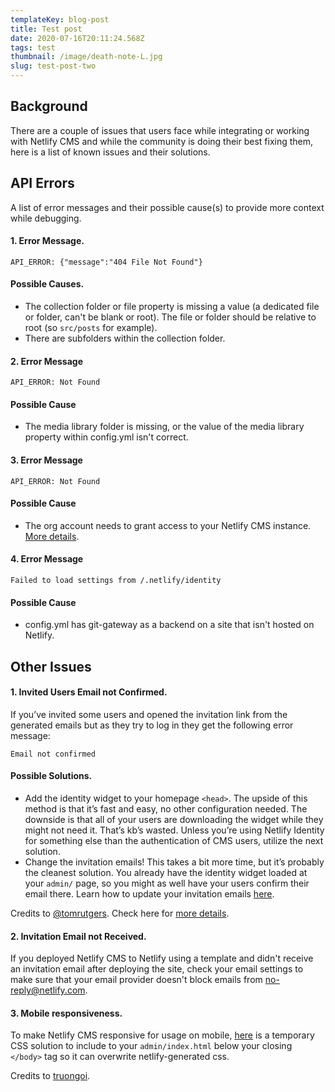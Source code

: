 ```yaml
---
templateKey: blog-post
title: Test post
date: 2020-07-16T20:11:24.568Z
tags: test
thumbnail: /image/death-note-L.jpg
slug: test-post-two
---
```


## Background

There are a couple of issues that users face while integrating or working with Netlify CMS and while the community is doing their best fixing them, here is a list of known issues and their solutions.

## API Errors

A list of error messages and their possible cause(s) to provide more context while debugging.

#### 1. Error Message.

```
API_ERROR: {"message":"404 File Not Found"}
```

#### Possible Causes.

* The collection folder or file property is missing a value (a dedicated file or folder, can't be blank or root). The file or folder should be relative to root (so `src/posts` for example).
* There are subfolders within the collection folder.

#### 2. Error Message

```
API_ERROR: Not Found
```

#### Possible Cause

* The media library folder is missing, or the value of the media library property within config.yml isn't correct.

#### 3. Error Message

```
API_ERROR: Not Found
```

#### Possible Cause

* The org account needs to grant access to your Netlify CMS instance. [More details](https://help.github.com/en/github/setting-up-and-managing-your-github-user-account/requesting-organization-approval-for-oauth-apps).

#### 4. Error Message

```
Failed to load settings from /.netlify/identity
```

#### Possible Cause

* config.yml has git-gateway as a backend on a site that isn't hosted on Netlify.

## Other Issues

#### 1. Invited Users Email not Confirmed.

If you’ve invited some users and opened the invitation link from the generated emails but as they try to log in they get the following error message:

```
Email not confirmed
```

#### Possible Solutions.

* Add the identity widget to your homepage `<head>`. The upside of this method is that it’s fast and easy, no other configuration needed. The downside is that all of your users are downloading the widget while they might not need it. That’s kb’s wasted. Unless you’re using Netlify Identity for something else than the authentication of CMS users, utilize the next solution.
* Change the invitation emails! This takes a bit more time, but it’s probably the cleanest solution. You already have the identity widget loaded at your `admin/` page, so you might as well have your users confirm their email there. Learn how to update your invitation emails [here](https://docs.netlify.com/visitor-access/identity/identity-generated-emails/#email-templates).

Credits to [@tomrutgers](https://github.com/tomrutgers). Check here for [more details](https://community.netlify.com/t/common-issue-netlify-cms-git-gateway-email-not-confirmed/10690).

#### 2. Invitation Email not Received.

If you deployed Netlify CMS to Netlify using a template and didn't receive an invitation email after deploying the site, check your email settings to make sure that your email provider doesn't block emails from no-reply@netlify.com.

#### 3. Mobile responsiveness.

To make Netlify CMS responsive for usage on mobile, [here](https://gist.github.com/lilpolymath/51082130d316df3a938648569077c933) is a temporary CSS solution to include to your `admin/index.html` below your closing `</body>` tag so it can overwrite netlify-generated css.

Credits to [truongoi](https://github.com/truongoi).
